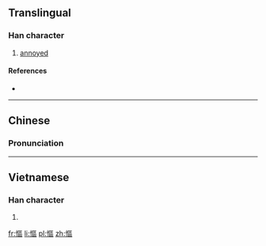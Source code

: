 {{also|怄}}
==Translingual==

===Han character===
{{Han char|rn=61|rad=心|as=11|sn=14|four=9101<sub>6</sub>|canj=心尸口口 (PSRR)}}

# [[annoyed]]

====References====
* {{Han ref|kx=0399.280|dkj=11126|dj=0739.150|hdz=42345.040|uh=616A|ud=24938|bh=E1D3|bd=57811}}

----

==Chinese==
{{zh-forms|s=怄}}

===Pronunciation===
{{zh-pron
|m=òu
|c=au1,au3
|mc=
|oc=
|ma=
|cat=v
}}

----

==Vietnamese==

===Han character===
{{vi-readings|rs=心11| hanviet = âu}}

# {{defn|lang=vi|sort=心11}}

[[fr:慪]]
[[li:慪]]
[[pl:慪]]
[[zh:慪]]